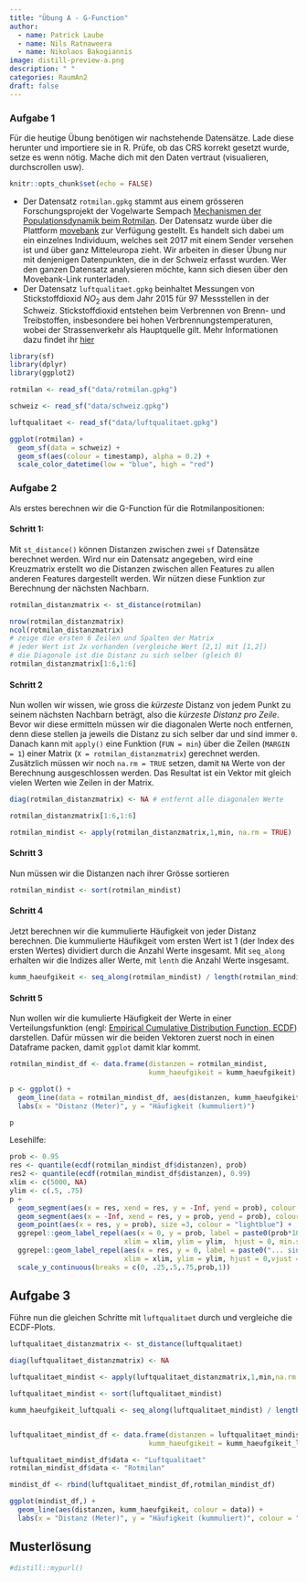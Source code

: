 ```yaml
---
title: "Übung A - G-Function"
author:
  - name: Patrick Laube
  - name: Nils Ratnaweera
  - name: Nikolaos Bakogiannis
image: distill-preview-a.png  
description: " "
categories: RaumAn2
draft: false
---
```


  <!-- In dieser zweiten Übung wirst Du wiederum Geodatensätze verarbeiten und darstellen. Wir starten mit einem Punktdatensatz zu einem Messnetz zur Erhebung der Luftqualität in der Schweiz (Stickstoffdioxid NO2 um genau zu sein). Im Gegensatz zum Punktdatensatz zur Wasserverfügbarkeit aus der vorherigen Übung, sind die Messstellen des Messnetzes zur Luftqualität sehr unregelmässig im Raum verteilt. Trotzdem möchten wir versuchen ein kontinuierliches Raster von Luftqualitätswerten für die ganze Schweiz zu interpolieren. Wir starten mit der einfachen Interpolations-Methode Inverse Distance Weighting IDW. Danach wollen wir für den gleichen Datensatz nach dem Ansatz der nächsten Nachbarn die Thiessen Polygone konstruieren. Im zweiten Teil der Übung wollen wir Dichteverteilung untersuchen. Dabei untersuchen wir einen Datensatz mit Bewegungsdaten eines Rotmilans in der Schweiz. Mittels einer Kernel Density Estimation (KDE) berechnen wir eine kontinuierliche Dichteverteilung, über die wir eine Annäherung an das Habitat des untersuchten Greifvogels berechnen können. Bevor wir aber starten, schauen wir uns die Punktdatensätze genauer an indem wir die G-Function berechnen und plotten. 
-->

### Aufgabe 1

Für die heutige Übung benötigen wir nachstehende Datensätze. Lade diese herunter und importiere sie in R. Prüfe, ob das CRS korrekt gesetzt wurde, setze es wenn nötig. Mache dich mit den Daten vertraut (visualieren, durchscrollen usw).

```r
knitr::opts_chunk$set(echo = FALSE)
```

- Der Datensatz `rotmilan.gpkg` stammt aus einem grösseren Forschungsprojekt der Vogelwarte Sempach [Mechanismen der Populationsdynamik beim Rotmilan](https://www.vogelwarte.ch/de/projekte/oekologische-forschung/mechanismen-der-populationsdynamik-beim-rotmilan). Der Datensatz wurde über die Plattform [movebank](http://www.movebank.org/panel_embedded_movebank_webapp?gwt_fragment=page%3Dsearch_map_linked%2CindividualIds%3D676571254%2Clat%3D44.465151013519666%2Clon%3D9.096679687499508%2Cz%3D5) zur Verfügung gestellt. Es handelt sich dabei um ein einzelnes Individuum, welches seit 2017 mit einem Sender versehen ist und über ganz Mitteleuropa zieht. Wir arbeiten in dieser Übung nur mit denjenigen Datenpunkten, die in der Schweiz erfasst wurden. Wer den ganzen Datensatz analysieren möchte, kann sich diesen über den Movebank-Link runterladen.
- Der Datensatz `luftqualitaet.gpkg` beinhaltet Messungen von Stickstoffdioxid $NO_2$ aus dem Jahr 2015 für 97 Messstellen in der Schweiz. Stickstoffdioxid entstehen beim Verbrennen von Brenn- und Treibstoffen, insbesondere bei hohen Verbrennungstemperaturen, wobei der Strassenverkehr als Hauptquelle gilt. Mehr Informationen dazu findet ihr [hier](https://www.bafu.admin.ch/bafu/de/home/themen/thema-luft/luft--daten--indikatoren-und-karten/luft--indikatoren/indikator-luft.pt.html/aHR0cHM6Ly93d3cuaW5kaWthdG9yZW4uYWRtaW4uY2gvUHVibG/ljL0FlbURldGFpbD9pbmQ9TFUwMjAmbG5nPWRlJlN1Ymo9Tg%3d%3d.html)

```r
library(sf)
library(dplyr)
library(ggplot2)

rotmilan <- read_sf("data/rotmilan.gpkg")

schweiz <- read_sf("data/schweiz.gpkg")

luftqualitaet <- read_sf("data/luftqualitaet.gpkg")
```

```r
ggplot(rotmilan) +
  geom_sf(data = schweiz) +
  geom_sf(aes(colour = timestamp), alpha = 0.2) +
  scale_color_datetime(low = "blue", high = "red")
```

### Aufgabe 2

Als erstes berechnen wir die G-Function für die Rotmilanpositionen:

#### Schritt 1:

Mit `st_distance()` können Distanzen zwischen zwei `sf` Datensätze berechnet werden. Wird nur ein Datensatz angegeben, wird eine Kreuzmatrix erstellt wo die Distanzen zwischen allen Features zu allen anderen Features dargestellt werden. Wir nützen diese Funktion zur Berechnung der nächsten Nachbarn.

```r
rotmilan_distanzmatrix <- st_distance(rotmilan)

nrow(rotmilan_distanzmatrix)
ncol(rotmilan_distanzmatrix)
# zeige die ersten 6 Zeilen und Spalten der Matrix
# jeder Wert ist 2x vorhanden (vergleiche Wert [2,1] mit [1,2])
# die Diagonale ist die Distanz zu sich selber (gleich 0)
rotmilan_distanzmatrix[1:6,1:6] 
```

#### Schritt 2

Nun wollen wir wissen, wie gross die *kürzeste* Distanz von jedem Punkt zu seinem nächsten Nachbarn beträgt, also die *kürzeste Distanz pro Zeile*. Bevor wir diese ermitteln müssen wir die diagonalen Werte noch entfernen, denn diese stellen ja jeweils die Distanz zu sich selber dar und sind immer `0`. Danach kann mit `apply()` eine Funktion (`FUN = min`) über die Zeilen (`MARGIN = 1`) einer Matrix (`X = rotmilan_distanzmatrix`) gerechnet werden. Zusätzlich müssen wir noch `na.rm = TRUE` setzen, damit `NA` Werte von der Berechnung ausgeschlossen werden. Das Resultat ist ein Vektor mit gleich vielen Werten wie Zeilen in der Matrix.

```r
diag(rotmilan_distanzmatrix) <- NA # entfernt alle diagonalen Werte

rotmilan_distanzmatrix[1:6,1:6] 

rotmilan_mindist <- apply(rotmilan_distanzmatrix,1,min, na.rm = TRUE)
```

#### Schritt 3

Nun müssen wir die Distanzen nach ihrer Grösse sortieren 

```r
rotmilan_mindist <- sort(rotmilan_mindist) 
```

#### Schritt 4

Jetzt berechnen wir die kummulierte Häufigkeit von jeder Distanz berechnen. Die kummulierte Häufikgeit vom ersten Wert ist 1 (der Index des ersten Wertes) dividiert durch die Anzahl Werte insgesamt. Mit `seq_along` erhalten wir die Indizes aller Werte, mit `lenth` die Anzahl Werte insgesamt.

```r
kumm_haeufgikeit <- seq_along(rotmilan_mindist) / length(rotmilan_mindist)
```

#### Schritt 5

Nun wollen wir die kumulierte Häufigkeit der Werte in einer Verteilungsfunktion (engl: [Empirical Cumulative Distribution Function, ECDF](https://en.wikipedia.org/wiki/Empirical_distribution_function)) darstellen. Dafür müssen wir die beiden Vektoren zuerst noch in einen Dataframe packen, damit `ggplot` damit klar kommt. 

```r
rotmilan_mindist_df <- data.frame(distanzen = rotmilan_mindist,
                                  kumm_haeufgikeit = kumm_haeufgikeit)

p <- ggplot() + 
  geom_line(data = rotmilan_mindist_df, aes(distanzen, kumm_haeufgikeit)) +
  labs(x = "Distanz (Meter)", y = "Häufigkeit (kummuliert)")

p
```

Lesehilfe:

```r
prob <- 0.95
res <- quantile(ecdf(rotmilan_mindist_df$distanzen), prob)
res2 <- quantile(ecdf(rotmilan_mindist_df$distanzen), 0.99)
xlim <- c(5000, NA)
ylim <- c(.5, .75)
p + 
  geom_segment(aes(x = res, xend = res, y = -Inf, yend = prob), colour = "lightblue") +
  geom_segment(aes(x = -Inf, xend = res, y = prob, yend = prob), colour = "lightblue") +
  geom_point(aes(x = res, y = prob), size =3, colour = "lightblue") +
  ggrepel::geom_label_repel(aes(x = 0, y = prob, label = paste0(prob*100,"% der Werte...")),
                            xlim = xlim, ylim = ylim,  hjust = 0, min.segment.length = 0,fill = "lightblue") +
  ggrepel::geom_label_repel(aes(x = res, y = 0, label = paste0("... sind kleiner als ",round(res,0),"m")),
                            xlim = xlim, ylim = ylim, hjust = 0,vjust = 1, fill = "lightblue",min.segment.length = 0,inherit.aes = FALSE) +
  scale_y_continuous(breaks = c(0, .25,.5,.75,prob,1))
```

## Aufgabe 3

Führe nun die gleichen Schritte mit `luftqualitaet` durch und vergleiche die ECDF-Plots. 

```r
luftqualitaet_distanzmatrix <- st_distance(luftqualitaet)

diag(luftqualitaet_distanzmatrix) <- NA

luftqualitaet_mindist <- apply(luftqualitaet_distanzmatrix,1,min,na.rm = TRUE)

luftqualitaet_mindist <- sort(luftqualitaet_mindist)

kumm_haeufgikeit_luftquali <- seq_along(luftqualitaet_mindist) / length(luftqualitaet_mindist)


luftqualitaet_mindist_df <- data.frame(distanzen = luftqualitaet_mindist,
                                  kumm_haeufgikeit = kumm_haeufgikeit_luftquali)

luftqualitaet_mindist_df$data <- "Luftqualitaet"
rotmilan_mindist_df$data <- "Rotmilan"

mindist_df <- rbind(luftqualitaet_mindist_df,rotmilan_mindist_df)

ggplot(mindist_df,) + 
  geom_line(aes(distanzen, kumm_haeufgikeit, colour = data)) +
  labs(x = "Distanz (Meter)", y = "Häufigkeit (kummuliert)", colour = "Datensatz")

```

## Musterlösung

```r
#distill::mypurl()
```





